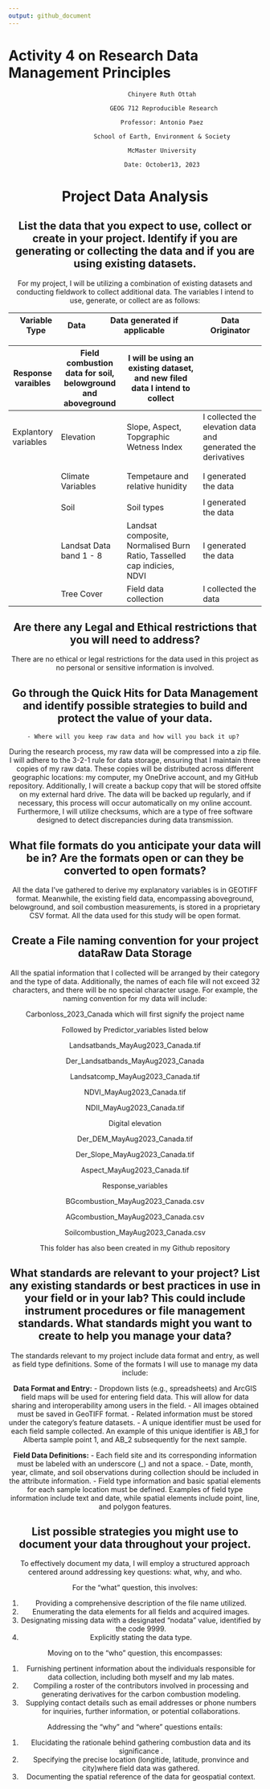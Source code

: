 ```yaml
---
output: github_document
---
```


Activity 4 on Research Data Management Principles
================

<div align="center">

                    Chinyere Ruth Ottah 

<div align="center">

                    GEOG 712 Reproducible Research

<div align="center">

                    Professor: Antonio Paez 

<div align="center">

                    School of Earth, Environment & Society 

<div align="center">

                    McMaster University 

<div align="center">

                    Date: October13, 2023 

# Project Data Analysis

## List the data that you expect to use, collect or create in your project. Identify if you are generating or collecting the data and if you are using existing datasets.

For my project, I will be utilizing a combination of existing datasets
and conducting fieldwork to collect additional data. The variables I
intend to use, generate, or collect are as follows:

| Variable Type | Data | Data generated if applicable | Data Originator |
|---------------|------|------------------------------|-----------------|

| Response varaibles   | Field combustion data for soil, belowground and aboveground | I will be using an existing dataset, and new filed data I intend to collect |                                                              |
|----------------------|-------------------------------------------------------------|-----------------------------------------------------------------------------|--------------------------------------------------------------|
| Explantory variables | Elevation                                                   | Slope, Aspect, Topgraphic Wetness Index                                     | I collected the elevation data and generated the derivatives |
|                      |                                                             |                                                                             |                                                              |
|                      |                                                             |                                                                             |                                                              |
|                      | Climate Variables                                           | Tempetaure and relative hunidity                                            | I generated the data                                         |
|                      |                                                             |                                                                             |                                                              |
|                      | Soil                                                        | Soil types                                                                  | I generated the data                                         |
|                      | Landsat Data band 1 - 8                                     | Landsat composite, Normalised Burn Ratio, Tasselled cap indicies, NDVI      | I generated the data                                         |
|                      | Tree Cover                                                  | Field data collection                                                       | I collected the data                                         |

## Are there any Legal and Ethical restrictions that you will need to address?

There are no ethical or legal restrictions for the data used in this
project as no personal or sensitive information is involved.

## Go through the Quick Hits for Data Management and identify possible strategies to build and protect the value of your data.

    - Where will you keep raw data and how will you back it up? 

During the research process, my raw data will be compressed into a zip
file. I will adhere to the 3-2-1 rule for data storage, ensuring that I
maintain three copies of my raw data. These copies will be distributed
across different geographic locations: my computer, my OneDrive account,
and my GitHub repository. Additionally, I will create a backup copy that
will be stored offsite on my external hard drive. The data will be
backed up regularly, and if necessary, this process will occur
automatically on my online account. Furthermore, I will utilize
checksums, which are a type of free software designed to detect
discrepancies during data transmission.

## What file formats do you anticipate your data will be in? Are the formats open or can they be converted to open formats?

All the data I’ve gathered to derive my explanatory variables is in
GEOTIFF format. Meanwhile, the existing field data, encompassing
aboveground, belowground, and soil combustion measurements, is stored in
a proprietary CSV format. All the data used for this study will be open
format.

## Create a File naming convention for your project dataRaw Data Storage

All the spatial information that I collected will be arranged by their
category and the type of data. Additionally, the names of each file will
not exceed 32 characters, and there will be no special character usage.
For example, the naming convention for my data will include:

Carbonloss_2023_Canada which will first signify the project name

Followed by Predictor_variables listed below

Landsatbands_MayAug2023_Canada.tif

Der_Landsatbands_MayAug2023_Canada

Landsatcomp_MayAug2023_Canada.tif

NDVI_MayAug2023_Canada.tif

NDII_MayAug2023_Canada.tif

Digital elevation

Der_DEM_MayAug2023_Canada.tif

Der_Slope_MayAug2023_Canada.tif

Aspect_MayAug2023_Canada.tif

Response_variables

BGcombustion_MayAug2023_Canada.csv

AGcombustion_MayAug2023_Canada.csv

Soilcombustion_MayAug2023_Canada.csv

This folder has also been created in my Github repository

## What standards are relevant to your project? List any existing standards or best practices in use in your field or in your lab? This could include instrument procedures or file management standards. What standards might you want to create to help you manage your data?

The standards relevant to my project include data format and entry, as
well as field type definitions. Some of the formats I will use to manage
my data include:

**Data Format and Entry:** - Dropdown lists (e.g., spreadsheets) and
ArcGIS field maps will be used for entering field data. This will allow
for data sharing and interoperability among users in the field. - All
images obtained must be saved in GeoTIFF format. - Related information
must be stored under the category’s feature datasets. - A unique
identifier must be used for each field sample collected. An example of
this unique identifier is AB_1 for Alberta sample point 1, and AB_2
subsequently for the next sample.

**Field Data Definitions:** - Each field site and its corresponding
information must be labeled with an underscore (\_) and not a space. -
Date, month, year, climate, and soil observations during collection
should be included in the attribute information. - Field type
information and basic spatial elements for each sample location must be
defined. Examples of field type information include text and date, while
spatial elements include point, line, and polygon features.

## List possible strategies you might use to document your data throughout your project.

To effectively document my data, I will employ a structured approach
centered around addressing key questions: what, why, and who.

For the “what” question, this involves:

1.  Providing a comprehensive description of the file name utilized.
2.  Enumerating the data elements for all fields and acquired images.
3.  Designating missing data with a designated “nodata” value,
    identified by the code 9999.
4.  Explicitly stating the data type.

Moving on to the “who” question, this encompasses:

1.  Furnishing pertinent information about the individuals responsible
    for data collection, including both myself and my lab mates.
2.  Compiling a roster of the contributors involved in processing and
    generating derivatives for the carbon combustion modeling.
3.  Supplying contact details such as email addresses or phone numbers
    for inquiries, further information, or potential collaborations.

Addressing the “why” and “where” questions entails:

1.  Elucidating the rationale behind gathering combustion data and its
    significance .
2.  Specifying the precise location (longitide, latitude, pronvince and
    city)where field data was gathered.
3.  Documenting the spatial reference of the data for geospatial
    context.